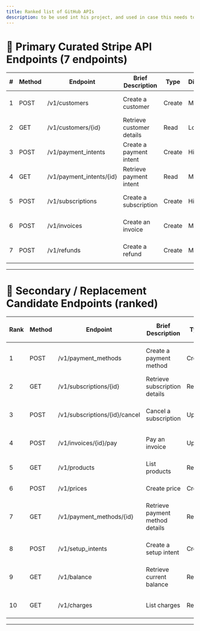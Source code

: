 ```yaml
---
title: Ranked list of GitHub APIs 
description: to be used int his project, and used in case this needs to expanded more in future scopes.
---
```


# 🎯 Primary Curated Stripe API Endpoints (7 endpoints)

| # | Method | Endpoint                  | Brief Description         | Type   | Difficulty | Importance | Why Pick?                   |
| - | ------ | ------------------------- | ------------------------- | ------ | ---------- | ---------- | --------------------------- |
| 1 | POST   | /v1/customers             | Create a customer         | Create | Medium     | High       | Core for any billing system |
| 2 | GET    | /v1/customers/{id}        | Retrieve customer details | Read   | Low        | High       | Common read operation       |
| 3 | POST   | /v1/payment\_intents      | Create a payment intent   | Create | High       | High       | Payment lifecycle core      |
| 4 | GET    | /v1/payment\_intents/{id} | Retrieve payment intent   | Read   | Medium     | High       | Payment status checks       |
| 5 | POST   | /v1/subscriptions         | Create a subscription     | Create | High       | High       | Recurring billing showcase  |
| 6 | POST   | /v1/invoices              | Create an invoice         | Create | Medium     | High       | Billing and invoicing       |
| 7 | POST   | /v1/refunds               | Create a refund           | Create | Medium     | Medium     | Important refund flow       |

---

# 🔄 Secondary / Replacement Candidate Endpoints (ranked)

| Rank | Method | Endpoint                      | Brief Description               | Type   | Difficulty | Importance | Reason to Consider Replacement               |
| ---- | ------ | ----------------------------- | ------------------------------- | ------ | ---------- | ---------- | -------------------------------------------- |
| 1    | POST   | /v1/payment\_methods          | Create a payment method         | Create | Medium     | Medium     | Useful for diverse payment setups            |
| 2    | GET    | /v1/subscriptions/{id}        | Retrieve subscription details   | Read   | Medium     | High       | Completes subscription lifecycle             |
| 3    | POST   | /v1/subscriptions/{id}/cancel | Cancel a subscription           | Update | Medium     | High       | Common subscription management action        |
| 4    | POST   | /v1/invoices/{id}/pay         | Pay an invoice                  | Update | Medium     | High       | Important invoice lifecycle step             |
| 5    | GET    | /v1/products                  | List products                   | Read   | Low        | Medium     | For product catalog management               |
| 6    | POST   | /v1/prices                    | Create price                    | Create | Medium     | Medium     | For pricing management                       |
| 7    | GET    | /v1/payment\_methods/{id}     | Retrieve payment method details | Read   | Low        | Medium     | Often needed for payment method verification |
| 8    | POST   | /v1/setup\_intents            | Create a setup intent           | Create | High       | Medium     | For saved payment methods                    |
| 9    | GET    | /v1/balance                   | Retrieve current balance        | Read   | Low        | Low        | Useful for account financial overview        |
| 10   | GET    | /v1/charges                   | List charges                    | Read   | Medium     | Medium     | Legacy payment flow support                  |

---
